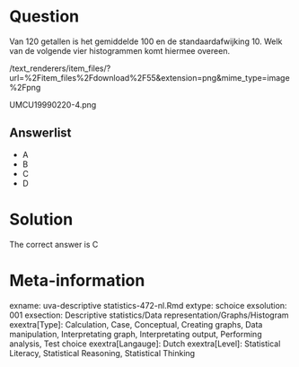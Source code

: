 Question
========

Van 120 getallen is het gemiddelde 100 en de standaardafwijking 10. Welk van de volgende vier histogrammen komt hiermee overeen. 

 /text_renderers/item_files/?url=%2Fitem_files%2Fdownload%2F55&extension=png&mime_type=image%2Fpng 

 UMCU19990220-4.png 

Answerlist
----------
* A
* B
* C
* D

Solution
========

The correct answer is  C 

Meta-information
================
exname: uva-descriptive statistics-472-nl.Rmd 
extype: schoice 
exsolution: 001 
exsection: Descriptive statistics/Data representation/Graphs/Histogram
exextra[Type]: Calculation, Case, Conceptual, Creating graphs, Data manipulation, Interpretating graph, Interpretating output, Performing analysis, Test choice 
exextra[Langauge]: Dutch 
exextra[Level]: Statistical Literacy, Statistical Reasoning, Statistical Thinking 
